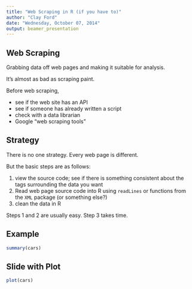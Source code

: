 ```yaml
---
title: "Web Scraping in R (if you have to)"
author: "Clay Ford"
date: "Wednesday, October 07, 2014"
output: beamer_presentation
---
```


## Web Scraping

Grabbing data off web pages and making it suitable for analysis. 

It's almost as bad as scraping paint.

Before web scraping,

- see if the web site has an API
- see if someone has already written a script
- check with a data librarian
- Google "web scraping tools"


## Strategy

There is no one strategy. Every web page is different.

But the basic steps are as follows:

1. view the source code; see if there is something consistent about the tags surrounding the data you want
2. Read web page source code into R using `readLines` or functions from the `XML` package (or something else?)
3. clean the data in R 

Steps 1 and 2 are usually easy. Step 3 takes time.

## Example

```r
summary(cars)
```

## Slide with Plot

```r
plot(cars)
```

